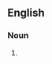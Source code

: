 ==English==

===Noun===
{{head|en|noun plural form|head=Leodensians}}

# {{plural of|Leodensian|lang=en}}